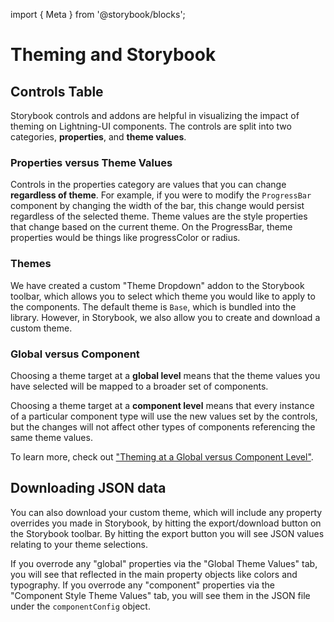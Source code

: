 ﻿import { Meta } from '@storybook/blocks';

<Meta title="Docs / Theming/ Use in Storybook" />

# Theming and Storybook

## Controls Table

Storybook controls and addons are helpful in visualizing the impact of theming on Lightning-UI components. The controls are split into two categories, **properties**, and **theme values**.

### Properties versus Theme Values

Controls in the properties category are values that you can change **regardless of theme**. For example, if you were to modify the `ProgressBar` component by changing the width of the bar, this change would persist regardless of the selected theme. Theme values are the style properties that change based on the current theme. On the ProgressBar, theme properties would be things like progressColor or radius.

### Themes

We have created a custom "Theme Dropdown" addon to the Storybook toolbar, which allows you to select which theme you would like to apply to the components. The default theme is `Base`, which is bundled into the library. However, in Storybook, we also allow you to create and download a custom theme.

### Global versus Component

Choosing a theme target at a **global level** means that the theme values you have selected will be mapped to a broader set of components.

Choosing a theme target at a **component level** means that every instance of a particular component type will use the new values set by the controls, but the changes will not affect other types of components referencing the same theme values.

To learn more, check out ["Theming at a Global versus Component Level"](../?path=/story/docs-theming-overview--page#theming-at-a-global-versus-component-level).

## Downloading JSON data

You can also download your custom theme, which will include any property overrides you made in Storybook, by hitting the export/download button on the Storybook toolbar. By hitting the export button you will see JSON values relating to your theme selections.

If you overrode any "global" properties via the "Global Theme Values" tab, you will see that reflected in the main property objects like colors and typography. If you overrode any "component" properties via the "Component Style Theme Values" tab, you will see them in the JSON file under the `componentConfig` object.
